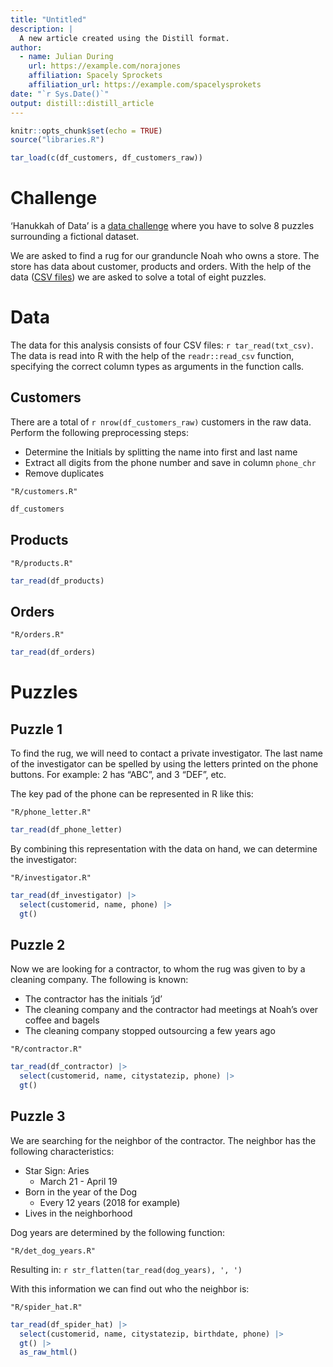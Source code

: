 ```yaml
---
title: "Untitled"
description: |
  A new article created using the Distill format.
author:
  - name: Julian During 
    url: https://example.com/norajones
    affiliation: Spacely Sprockets
    affiliation_url: https://example.com/spacelysprokets
date: "`r Sys.Date()`"
output: distill::distill_article
---
```


```r
knitr::opts_chunk$set(echo = TRUE)
source("libraries.R")

tar_load(c(df_customers, df_customers_raw))
```

# Challenge

'Hanukkah of Data' is a [data challenge](https://hanukkah.bluebird.sh/about/)
where you have to solve 8 puzzles surrounding a fictional dataset.

We are asked to find a rug for our granduncle Noah who owns a store. The
store has data about customer, products and orders. With the help of the data
([CSV files](https://github.com/duju211/hanukkah_of_data/tree/master/csv))
we are asked to solve a total of eight puzzles.

# Data

The data for this analysis consists of four CSV files: `r tar_read(txt_csv)`.
The data is read
into R with the help of the `readr::read_csv` function,
specifying the correct column types as arguments in the function calls.

## Customers

There are a total of `r nrow(df_customers_raw)` customers in the raw data.
Perform the following preprocessing steps:

* Determine the Initials by splitting the name into first and last name
* Extract all digits from the phone number and save in column `phone_chr`
* Remove duplicates

```embed
"R/customers.R"
```

```r
df_customers
```

## Products

```embed
"R/products.R"
```

```r
tar_read(df_products)
```

## Orders

```embed
"R/orders.R"
```

```r
tar_read(df_orders)
```

# Puzzles

## Puzzle 1

To find the rug, we will need to contact a private investigator.
The last name of the investigator can be spelled by using the letters printed on the
phone buttons. For example: 2 has “ABC”, and 3 “DEF”, etc.

The key pad of the phone can be represented in R like this:

```embed
"R/phone_letter.R"
```

```r
tar_read(df_phone_letter)
```

By combining this representation with the data on hand, we can determine the
investigator:

```embed
"R/investigator.R"
```

```r
tar_read(df_investigator) |>
  select(customerid, name, phone) |>
  gt()
```

## Puzzle 2

Now we are looking for a contractor, to whom the rug was given to by a 
cleaning company. The following is known:
 
* The contractor has the initials 'jd'
* The cleaning company and the contractor had meetings at Noah's over coffee
and bagels
* The cleaning company stopped outsourcing a few years ago

```embed
"R/contractor.R"
```

```r
tar_read(df_contractor) |>
  select(customerid, name, citystatezip, phone) |>
  gt()
```

## Puzzle 3

We are searching for the neighbor of the contractor. The neighbor has the
following characteristics:

* Star Sign: Aries
  * March 21 - April 19
* Born in the year of the Dog
  * Every 12 years (2018 for example)
* Lives in the neighborhood

Dog years are determined by the following function:

```embed
"R/det_dog_years.R"
```

Resulting in: `r str_flatten(tar_read(dog_years), ', ')`

With this information we can find out who the neighbor is:

```embed
"R/spider_hat.R"
```

```r
tar_read(df_spider_hat) |>
  select(customerid, name, citystatezip, birthdate, phone) |>
  gt() |>
  as_raw_html()
```

